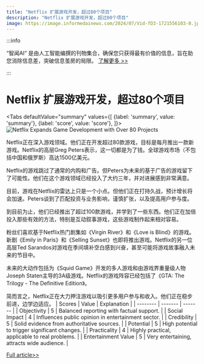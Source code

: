```yaml
---
title: "Netflix 扩展游戏开发，超过80个项目"
description: "Netflix 扩展游戏开发，超过80个项目"
image: https://image.informedainews.com/2024/07/Vid-fD3-1721556103-0.jpg
---
```



:::info

“智闻AI“ 是由人工智能编撰的刊物集合，确保您只获得最有价值的信息，旨在助您消除信息差，突破信息茧房的局限。  [了解更多 >>](/)

:::

# Netflix 扩展游戏开发，超过80个项目


<Tabs
	defaultValue="summary"
	values={[
	{label: 'summary', value: 'summary'},
	{label: 'score', value: 'score'},
]}>
<TabItem value="summary">
<img
  src="https://image.informedainews.com/2024/07/Vid-fD3-1721556103-0.jpg"
  alt="Netflix Expands Game Development with Over 80 Projects"
/>



Netflix正在深入游戏领域。他们正在开发超过80款游戏，目标是每月推出一款新游戏。Netflix的高层Greg Peters表示，这一切都是为了钱。全球游戏市场（不包括中国和俄罗斯）高达1500亿美元。

Netflix的游戏跳过了通常的内购和广告。但Peters为未来的基于广告的游戏留下了可能性。他们在这个游戏领域已经投入了大约三年，并对进展感到非常满意。

目前，游戏在Netflix的雷达上只是一个小点。但他们正在打持久战，预计增长将会加速。Peters谈到了匹配投资与业务影响，谨慎扩张，以及提高用户参与度。

到目前为止，他们已经推出了超过100款游戏，并学到了一些东西。他们正在加倍投入那些有效的方法，特别是互动叙事游戏，这些游戏制作起来相对容易。

粉丝们喜欢基于Netflix热门剧集如《Virgin River》和《Love is Blind》的游戏。新剧《Emily in Paris》和《Selling Sunset》也即将推出游戏。Netflix的另一位高层Ted Sarandos对游戏在季间填补空白感到兴奋，甚至可能将游戏故事融入未来的节目中。

未来的大动作包括为《Squid Game》开发的多人游戏和由游戏界重量级人物Joseph Staten主导的3A级游戏。Netflix的游戏阵容已经包括了《GTA: The Trilogy - The Definitive Edition》。

简而言之，Netflix正在大力押注游戏以吸引更多用户参与和收入。他们正在稳步前进，边学边适应。
</TabItem>
<TabItem value="score">
	| Scores     | Value   | Explanation |
	| -------- | ------- | ------- |
	| Objectivity  | 5    | Balanced reporting with factual support.    |
	| Social Impact | 4     | Influences public opinion in entertainment sector.    |
	| Credibility    | 5    | Solid evidence from authoritative sources.    |
	| Potential    | 5    | High potential to trigger significant changes.    |
	| Practicality    | 4    | Highly practical, applicable to real problems.    |
	| Entertainment Value    | 5    | Very entertaining, attracts wide audience.    |
</TabItem>
</Tabs>

[Full article>>](https://www.cnbeta.com.tw/articles/game/1439044.htm)
